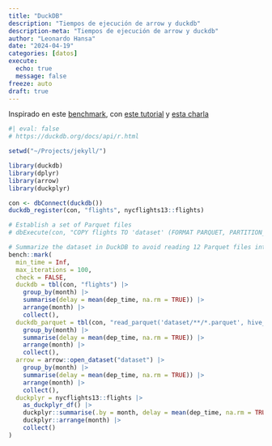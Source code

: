 ```yaml
---
title: "DuckDB"
description: "Tiempos de ejecución de arrow y duckdb"
description-meta: "Tiempos de ejecución de arrow y duckdb"
author: "Leonardo Hansa"
date: "2024-04-19"
categories: [datos]
execute: 
  echo: true
  message: false
freeze: auto
draft: true
---
```


Inspirado en este [benchmark](https://h2oai.github.io/db-benchmark/), con [este tutorial](https://duckdb.org/2024/04/02/duckplyr.html) y [esta charla](https://www.youtube.com/watch?v=V9GwSPjKMKw)

```r
#| eval: false
# https://duckdb.org/docs/api/r.html

setwd("~/Projects/jekyll/")

library(duckdb)
library(dplyr)
library(arrow)
library(duckplyr)

con <- dbConnect(duckdb())
duckdb_register(con, "flights", nycflights13::flights)

# Establish a set of Parquet files
# dbExecute(con, "COPY flights TO 'dataset' (FORMAT PARQUET, PARTITION_BY (year, month))")

# Summarize the dataset in DuckDB to avoid reading 12 Parquet files into R's memory
bench::mark(
  min_time = Inf,
  max_iterations = 100,
  check = FALSE,
  duckdb = tbl(con, "flights") |>
    group_by(month) |>
    summarise(delay = mean(dep_time, na.rm = TRUE)) |>
    arrange(month) |> 
    collect(),
  duckdb_parquet = tbl(con, "read_parquet('dataset/**/*.parquet', hive_partitioning = true)") |>
    group_by(month) |>
    summarise(delay = mean(dep_time, na.rm = TRUE)) |>
    arrange(month) |> 
    collect(), 
  arrow = arrow::open_dataset("dataset") |> 
    group_by(month) |>
    summarise(delay = mean(dep_time, na.rm = TRUE)) |>
    arrange(month) |> 
    collect(), 
  duckplyr = nycflights13::flights |> 
    as_duckplyr_df() |> 
    duckplyr::summarise(.by = month, delay = mean(dep_time, na.rm = TRUE)) |>
    duckplyr::arrange(month) |> 
    collect()
)



```

